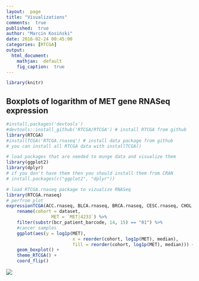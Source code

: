 ```yaml
---
layout:  page
title: "Visualizations"
comments:  true
published:  true
author: "Marcin Kosiński"
date: 2016-02-24 00:45:00
categories: [RTCGA]
output:
  html_document:
    mathjax:  default
    fig_caption:  true
---
```



```r
library(knitr)
```

## Boxplots of logarithm of MET gene RNASeq expression

```r
#install.packages('devtools')
#devtools::install_github('RTCGA/RTCGA') # install RTCGA from github 
library(RTCGA)
#installTCGA('RTCGA.rnaseq') # install data package from github
# you can install all RTCGA data with installTCGA()

# load packages that are needed to munge data and visualize them
library(ggplot2)
library(dplyr)
# if you don't have them then you should install them from CRAN
# install.packages(c("ggplot2", "dplyr"))

# load RTCGA.rnaseq package to vizualize RNASeq
library(RTCGA.rnaseq)
# perfrom plot
expressionTCGA(ACC.rnaseq, BLCA.rnaseq, BRCA.rnaseq, CESC.rnaseq, CHOL.rnaseq, COAD.rnaseq, COADREAD.rnaseq, DLBC.rnaseq, ESCA.rnaseq, BMLGG.rnaseq, GBM.rnaseq, HNSC.rnaseq, KICH.rnaseq, KIPAN.rnaseq, KIRC.rnaseq, KIRP.rnaseq, LAML.rnaseq, LGG.rnaseq, LIHC.rnaseq, LUAD.rnaseq, LUSC.rnaseq, OV.rnaseq, PAAD.rnaseq, PCPG.rnaseq, PRAD.rnaseq, READ.rnaseq, SARC.rnaseq, SKCM.rnaseq, STAD.rnaseq, STES.rnaseq, TGCT.rnaseq, THCA.rnaseq, THYM.rnaseq, UCEC.rnaseq, UCS.rnaseq, UVM.rnaseq, extract.cols = "MET|4233") %>%
	rename(cohort = dataset,
				 MET = `MET|4233`) %>%
	filter(substr(bcr_patient_barcode, 14, 15) == "01") %>% 
	#cancer samples
	ggplot(aes(y = log1p(MET),
						 x = reorder(cohort, log1p(MET), median),
						 fill = reorder(cohort, log1p(MET), median))) + 
	geom_boxplot() +
	theme_RTCGA() +
	coord_flip()
````

![](https://raw.githubusercontent.com/RTCGA/RTCGA/master/devel/graphs/rnaseq.png)